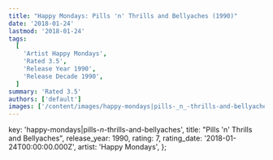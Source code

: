```yaml
---
title: "Happy Mondays: Pills 'n' Thrills and Bellyaches (1990)"
date: '2018-01-24'
lastmod: '2018-01-24'
tags:
  [
    'Artist Happy Mondays',
    'Rated 3.5',
    'Release Year 1990',
    'Release Decade 1990',
  ]
summary: 'Rated 3.5'
authors: ['default']
images: ['/content/images/happy-mondays|pills-_n_-thrills-and-bellyaches.jpg']
---
```


  key: 'happy-mondays|pills-_n_-thrills-and-bellyaches',
  title: "Pills 'n' Thrills and Bellyaches",
  release_year: 1990,
  rating: 7,
  rating_date: '2018-01-24T00:00:00.000Z',
  artist: 'Happy Mondays',
};

<MusicRating data={data} />
